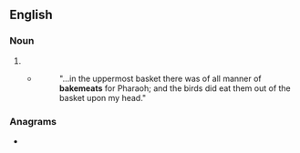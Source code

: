 ==English==

===Noun===
{{head|en|noun plural form}}

# {{plural of|bakemeat|lang=en}}
#* {{RQ:Authorized Version|Gen|40|17}}
#*: "...in the uppermost basket there was of all manner of '''bakemeats''' for Pharaoh; and the birds did eat them out of the basket upon my head."

===Anagrams===
* {{anagrams|en|makebates}}